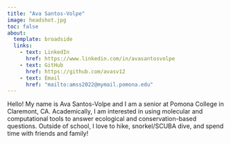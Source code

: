 ```yaml
---
title: "Ava Santos-Volpe"
image: headshot.jpg
toc: false
about:
  template: broadside
  links:
    - text: LinkedIn
      href: https://www.linkedin.com/in/avasantosvolpe 
    - text: GitHub
      href: https://github.com/avasv12
    - text: Email
      href: "mailto:amss2022@mymail.pomona.edu"
---
```


Hello! My name is Ava Santos-Volpe and I am a senior at Pomona College in Claremont, CA. Academically, I am interested in using molecular and computational tools to answer ecological and conservation-based questions. Outside of school, I love to hike, snorkel/SCUBA dive, and spend time with friends and family!
